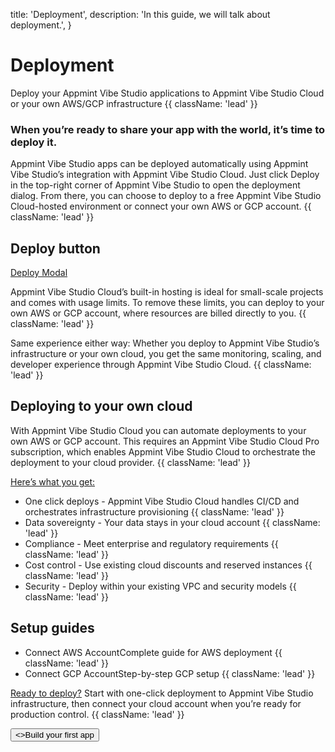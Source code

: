   title: 'Deployment',
  description:
    'In this guide, we will talk about deployment.',
}

# Deployment

Deploy your Appmint Vibe Studio applications to Appmint Vibe Studio Cloud or your own AWS/GCP infrastructure {{ className: 'lead' }}

### When you’re ready to share your app with the world, it’s time to deploy it.

Appmint Vibe Studio apps can be deployed automatically using Appmint Vibe Studio’s integration with Appmint Vibe Studio Cloud. 
Just click Deploy in the top-right corner of Appmint Vibe Studio to open the deployment dialog. From there, you 
can choose to deploy to a free Appmint Vibe Studio Cloud-hosted environment or connect your own AWS or GCP account. {{ className: 'lead' }}

 ## Deploy button

[Deploy Modal](#)

Appmint Vibe Studio Cloud’s built-in hosting is ideal for small-scale projects and comes with usage limits.
 To remove these limits, you can deploy to your own AWS or GCP account, where resources are billed directly to you. {{ className: 'lead' }}

Same experience either way: Whether you deploy to Appmint Vibe Studio’s infrastructure or your own cloud, you 
get the same monitoring, scaling, and developer experience through Appmint Vibe Studio Cloud. {{ className: 'lead' }}

## Deploying to your own cloud

With Appmint Vibe Studio Cloud you can automate deployments to your own AWS or GCP account. This requires an Appmint
 Vibe Studio Cloud Pro subscription, which enables Appmint Vibe Studio Cloud to orchestrate the deployment to your cloud provider. {{ className: 'lead' }}

[Here’s what you get:](#)

- One click deploys - Appmint Vibe Studio Cloud handles CI/CD and orchestrates infrastructure provisioning {{ className: 'lead' }}
- Data sovereignty - Your data stays in your cloud account {{ className: 'lead' }}
- Compliance - Meet enterprise and regulatory requirements {{ className: 'lead' }}
- Cost control - Use existing cloud discounts and reserved instances {{ className: 'lead' }}
- Security - Deploy within your existing VPC and security models {{ className: 'lead' }}

## Setup guides

- Connect AWS AccountComplete guide for AWS deployment {{ className: 'lead' }}
- Connect GCP AccountStep-by-step GCP setup {{ className: 'lead' }}

[Ready to deploy?](#) Start with one-click deployment to Appmint Vibe Studio infrastructure,
 then connect your cloud account when you’re ready for production control. {{ className: 'lead' }}
 

 <div className="not-prose">
  <Button href="#" variant="text" arrow="right">
    <>Build your first app </>
  </Button>
</div>